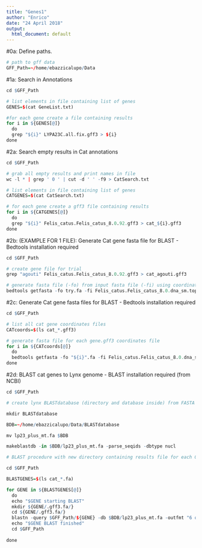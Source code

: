 ```yaml
---
title: "Genes1"
author: "Enrico"
date: "24 April 2018"
output:
  html_document: default
---
```


#0a: Define paths.

```r

# path to gff data
GFF_Path=~/home/ebazzicalupo/Data

```

#1a: Search in Annotations

```r

cd $GFF_Path

# list elements in file containing list of genes
GENES=$(cat GeneList.txt) 

#for each gene create a file containing results
for i in ${GENES[@]}
  do
  grep "${i}" LYPA23C.all.fix.gff3 > ${i}
done


```

#2a: Search empty results in Cat annotations

```r

cd $GFF_Path

# grab all empty results and print names in file
wc -l * | grep ' 0 ' | cut -d ' ' -f9 > CatSearch.txt

# list elements in file containing list of genes
CATGENES=$(cat CatSearch.txt)

# for each gene create a gff3 file containing results
for i in ${CATGENES[@]}
  do
  grep "${i}" Felis_catus.Felis_catus_8.0.92.gff3 > cat_${i}.gff3
done

```

#2b: (EXAMPLE FOR 1 FILE): Generate Cat gene fasta file for BLAST - Bedtools installation required

```r

cd $GFF_Path

# create gene file for trial
grep "agouti" Felis_catus.Felis_catus_8.0.92.gff3 > cat_agouti.gff3 

# generate fasta file (-fo) from input fasta file (-fi) using coordinates specified in other file (-bed)
bedtools getfasta -fo try.fa -fi Felis_catus.Felis_catus_8.0.dna_sm.toplevel.fa -bed cat_agouti.gff3


```

#2c: Generate Cat gene fasta files for BLAST - Bedtools installation required

```r

cd $GFF_Path

# list all cat gene coordinates files
CATcoords=$(ls cat_*.gff3)

# generate fasta file for each gene.gff3 coordinates file
for i in ${CATcoords[@]}
  do
  bedtools getfasta -fo "${i}".fa -fi Felis_catus.Felis_catus_8.0.dna_sm.toplevel.fa -bed ${i}
done

```

#2d: BLAST cat genes to Lynx genome - BLAST installation required (from NCBI)

```r

cd $GFF_Path

# create lynx BLASTdatabase (directory and database inside) from FASTA lynx reference genome

mkdir BLASTdatabase

BDB=~/home/ebazzicalupo/Data/BLASTdatabase

mv lp23_plus_mt.fa $BDB

makeblastdb -in $BDB/lp23_plus_mt.fa -parse_seqids -dbtype nucl

# BLAST procedure with new directory containing results file for each GENE (look at BLAST manual for output options)

cd $GFF_Path

BLASTGENES=$(ls cat_*.fa)

for GENE in ${BLASTGENES[@]}
  do
  echo "$GENE starting BLAST"
  mkdir ${GENE/.gff3.fa/}
  cd ${GENE/.gff3.fa/}
  blastn -query $GFF_Path/${GENE} -db $BDB/lp23_plus_mt.fa -outfmt "6 qseqid sseqid sstart send length qcovhsp evalue" -out ${GENE/.gff3.fa/}BLASTresults
  echo "$GENE BLAST finished"
  cd $GFF_Path
  
done

```



